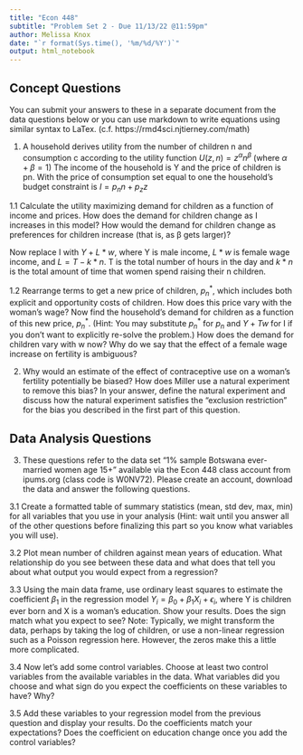 ```yaml
---
title: "Econ 448"
subtitle: "Problem Set 2 - Due 11/13/22 @11:59pm"
author: Melissa Knox
date: "`r format(Sys.time(), '%m/%d/%Y')`"
output: html_notebook  
---
```

## Concept Questions

You can submit your answers to these in a separate document from the data questions below or you can use markdown to write equations using similar syntax to LaTex.  (c.f. https://rmd4sci.njtierney.com/math)

1. A household derives utility from the number of children n and consumption c according to the utility function
$U(z,n)=z^α n^β$    (where $α+β=1$)
The income of the household is Y and the price of children is pn. With the price of consumption set equal to one the household’s budget constraint is
$I=p_n n+p_z z$

1.1 Calculate the utility maximizing demand for children as a function of income and      prices. How does the demand for children change as I increases in this model? How         would the demand for children change as preferences for children increase (that is,       as β gets larger)?

Now replace I with $Y+L*w$, where Y is male income, $L*w$ is female wage income, and $L=T-k*n$.  T is the total number of hours in the day and $k*n$ is the total amount of time that women spend raising their n children.  

  1.2 Rearrange terms to get a new price of children, $p_n^*$, which includes both explicit     and opportunity costs of children.  How does this price vary with the woman’s wage?
	  Now find the household’s demand for children as a function of this new price, $p_n^*$.     (Hint: You may substitute $p_n^*$ for $p_n$ and $Y+Tw$ for I if you don’t want to           explicitly re-solve the problem.)  How does the demand for children vary with w now?      Why do we say that the effect of a female wage increase on fertility is ambiguous?

2. Why would an estimate of the effect of contraceptive use on a woman's fertility potentially be biased?  How does Miller use a natural experiment to remove this bias?  In your answer, define the natural experiment and discuss how the natural experiment satisfies the "exclusion restriction" for the bias you described in the first part of this question. 

## Data Analysis Questions
3. These questions refer to the data set "1% sample Botswana ever-married women age 15+" available via the Econ 448 class account from ipums.org (class code is W0NV72).  Please create an account, download the data and answer the following questions.

3.1 Create a formatted table of summary statistics (mean, std dev, max, min) for all variables that you use in your analysis (Hint: wait until you answer all of the other questions before finalizing this part so you know what variables you will use).

3.2 Plot mean number of children against mean years of education. What relationship do you see between these data and what does that tell you about what output you would expect from a regression?

3.3 Using the main data frame, use ordinary least squares to estimate the coefficient $\beta_1$ in the regression model $Y_i=\beta_0+\beta_1X_i+\epsilon_i$, where Y is children ever born and X is a woman's education.  Show your results. Does the sign match what you expect to see? Note: Typically, we might transform the data, perhaps by taking the log of children, or use a non-linear regression such as a Poisson regression here.  However, the zeros make this a little more complicated.   

3.4 Now let's add some control variables.  Choose at least two control variables from the available variables in the data.  What variables did you choose and what sign do you expect the coefficients on these variables to have? Why?

3.5 Add these variables to your regression model from the previous question and display your results.  Do the coefficients match your expectations?  Does the coefficient on education change once you add the control variables?
